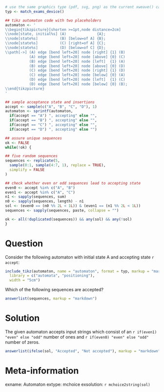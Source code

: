```r
# use the same graphics type (pdf, svg, png) as the current xweave() call
typ <- match_exams_device()

## tikz automaton code with two placeholders
automaton <- '
\\begin{tikzpicture}[shorten >=1pt,node distance=2cm]
\\node[state, initial%s] (A)              {A};
\\node[state%s]          (B) [below=of A] {B};
\\node[state%s]          (C) [right=of A] {C};
\\node[state%s]          (D) [below=of C] {D};
\\path[->] (A) edge [bend left=20] node [right] {1} (B)
           (A) edge [bend left=20] node [above] {0} (C)
           (B) edge [bend left=20] node [left]  {1} (A)
           (B) edge [bend left=20] node [above] {0} (D)
           (C) edge [bend left=20] node [right] {1} (D)
           (C) edge [bend left=20] node [below] {0} (A)
           (D) edge [bend left=20] node [left]  {1} (C)
           (D) edge [bend left=20] node [below] {0} (B);
\\end{tikzpicture}
'

## sample acceptance state and insertions
accept <- sample(c("A", "B", "C", "D"), 1)
automaton <- sprintf(automaton,
  if(accept == "A") ", accepting" else "",
  if(accept == "B") ", accepting" else "",
  if(accept == "C") ", accepting" else "",
  if(accept == "D") ", accepting" else "")

## assure unique sequences
ok <- FALSE
while(!ok) {

## five random sequences
sequences <- replicate(5,
  sample(0:1, sample(4:7, 1), replace = TRUE),
  simplify = FALSE
)

## check whether even or odd sequences lead to accepting state
even0 <- accept %in% c("A", "B")
even1 <- accept %in% c("A", "C")
n1 <- sapply(sequences, sum)
n0 <- sapply(sequences, length) - n1
sol <- (even0 == (n0 %% 2L < 1L)) & (even1 == (n1 %% 2L < 1L))
sequences <- sapply(sequences, paste, collapse = "")

ok <- all(!duplicated(sequences)) && any(sol) && any(!sol)
}
```


Question
========

Consider the following automaton with initial state A and accepting state `r accept`:
\
```r
include_tikz(automaton, name = "automaton", format = typ, markup = "markdown",
  library = c("automata", "positioning"),
  width = "5cm")
```


Which of the following sequences are accepted?

```r
answerlist(sequences, markup = "markdown")
```


Solution
========

The given automaton accepts input strings which consist of an
`r if(even1) "even" else "odd"` number of ones and
`r if(even0) "even" else "odd"` number of zeros.

```r
answerlist(ifelse(sol, "Accepted", "Not accepted"), markup = "markdown")
```


Meta-information
================
exname: Automaton
extype: mchoice
exsolution: `r mchoice2string(sol)`
